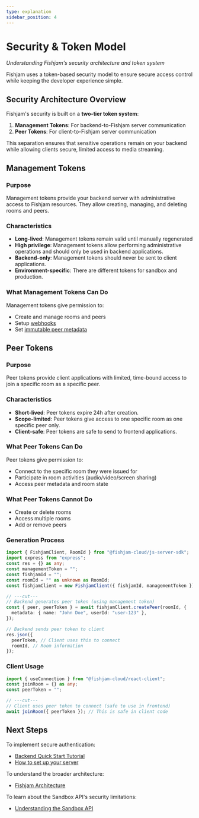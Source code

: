 ```yaml
---
type: explanation
sidebar_position: 4
---
```


# Security & Token Model

_Understanding Fishjam's security architecture and token system_

Fishjam uses a token-based security model to ensure secure access control while keeping the developer experience simple.

## Security Architecture Overview

Fishjam's security is built on a **two-tier token system**:

1. **Management Tokens**: For backend-to-Fishjam server communication
2. **Peer Tokens**: For client-to-Fishjam server communication

This separation ensures that sensitive operations remain on your backend while allowing clients secure, limited access to media streaming.

## Management Tokens

### Purpose

Management tokens provide your backend server with administrative access to Fishjam resources. They allow creating, managing, and deleting rooms and peers.

### Characteristics

- **Long-lived**: Management tokens remain valid until manually regenerated
- **High privilege**: Management tokens allow performing administrative operations and should only be used in backend applications.
- **Backend-only**: Management tokens should never be sent to client applications.
- **Environment-specific**: There are different tokens for sandbox and production.

### What Management Tokens Can Do

Management tokens give permission to:

- Create and manage rooms and peers
- Setup [webhooks](../how-to/backend/server-setup#webhooks)
- Set [immutable peer metadata](../how-to/backend/server-setup#metadata)

## Peer Tokens

### Purpose

Peer tokens provide client applications with limited, time-bound access to join a specific room as a specific peer.

### Characteristics

- **Short-lived**: Peer tokens expire 24h after creation.
- **Scope-limited**: Peer tokens give access to one specific room as one specific peer only.
- **Client-safe**: Peer tokens are safe to send to frontend applications.

### What Peer Tokens Can Do

Peer tokens give permission to:

- Connect to the specific room they were issued for
- Participate in room activities (audio/video/screen sharing)
- Access peer metadata and room state

### What Peer Tokens Cannot Do

- Create or delete rooms
- Access multiple rooms
- Add or remove peers

### Generation Process

```typescript
import { FishjamClient, RoomId } from "@fishjam-cloud/js-server-sdk";
import express from "express";
const res = {} as any;
const managementToken = "";
const fishjamId = "";
const roomId = "" as unknown as RoomId;
const fishjamClient = new FishjamClient({ fishjamId, managementToken });

// ---cut---
// Backend generates peer token (using management token)
const { peer, peerToken } = await fishjamClient.createPeer(roomId, {
  metadata: { name: "John Doe", userId: "user-123" },
});

// Backend sends peer token to client
res.json({
  peerToken, // Client uses this to connect
  roomId, // Room information
});
```

### Client Usage

```typescript
import { useConnection } from "@fishjam-cloud/react-client";
const joinRoom = {} as any;
const peerToken = "";

// ---cut---
// Client uses peer token to connect (safe to use in frontend)
await joinRoom({ peerToken }); // This is safe in client code
```

## Next Steps

To implement secure authentication:

- [Backend Quick Start Tutorial](../tutorials/backend-quick-start)
- [How to set up your server](../how-to/backend/server-setup)

To understand the broader architecture:

- [Fishjam Architecture](../explanation/architecture)

To learn about the Sandbox API's security limitations:

- [Understanding the Sandbox API](../explanation/sandbox-api-concept)
